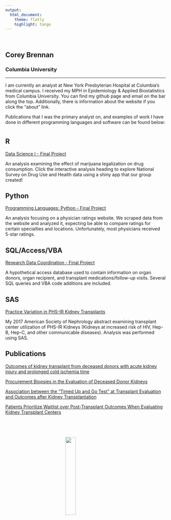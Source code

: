 ```yaml
---
output:
  html_document:
    theme: flatly
    highlight: tango
---
```

<br>

## **Corey Brennan**
### Columbia University

***

I am currently an analyst at New York Presbyterian Hospital at Columbia's medical campus. I received my MPH in Epidemiology & Applied Biostatistics from Columbia University. You can find my github page and email on the bar along the top. Additionally, there is information about the website if you click the "about" link.

Publications that I was the primary analyst on, and examples of work I have done in different programming languages and software can be found below:

# {.tabset .tabset-fade .tabset-pills}

## **R**

[Data Science I - Final Project](https://kblitsman.github.io/p8105_final/)

An analysis examining the effect of marijuana legalization on drug consumption. Click the interactive analysis heading to explore National Survey on Drug Use and Health data using a shiny app that our group created!

## **Python**

[Programming Languages: Python - Final Project](Final_Project_kb2908_cb3262.html)

An analysis focusing on a physician ratings website. We scraped data from the website and analyzed it, expecting be able to compare ratings for certain specialties and locations. Unfortunately, most physicians received 5-star ratings.

## **SQL/Access/VBA**

[Research Data Coordination - Final Project](cb3262_final.accdb)

A hypothetical access database used to contain information on organ donors, organ recipient, and transplant medications/follow-up visits. Several SQL queries and VBA code additions are included.

## **SAS**

[Practice Variation in PHS-IR Kidney Transplants](https://www.asn-online.org/education/kidneyweek/2017/program-abstract.aspx?controlId=2789653)

My 2017 American Society of Nephrology abstract examining transplant center utilization of PHS-IR Kidneys (Kidneys at increased risk of HIV, Hep-B, Hep-C, and other communicable diseases). Analysis was performed using SAS.


## **Publications**

[Outcomes of kidney transplant from deceased donors with acute kidney injury and prolonged cold ischemia time](https://onlinelibrary.wiley.com/doi/abs/10.1111/tri.13406)

[Procurement Biopsies in the Evaluation of Deceased Donor Kidneys](https://cjasn.asnjournals.org/content/13/12/1876)

[Association between the "Timed Up and Go Test" at Transplant Evaluation and Outcomes after Kidney Transplantation](https://onlinelibrary.wiley.com/doi/abs/10.1111/ctr.13410)

[Patients Prioritize Waitlist over Post-Transplant Outcomes When Evaluating Kidney Transplant Centers](https://onlinelibrary.wiley.com/doi/abs/10.1111/ajt.14985)



#
<br>

<style>
IMG.selfie {
    display: block;
    margin-left: auto;
    margin-right: auto }
</style>
<img class="selfie" src="images/corey_robin.jpeg" style="width:25%;height:25%" align="Middle">